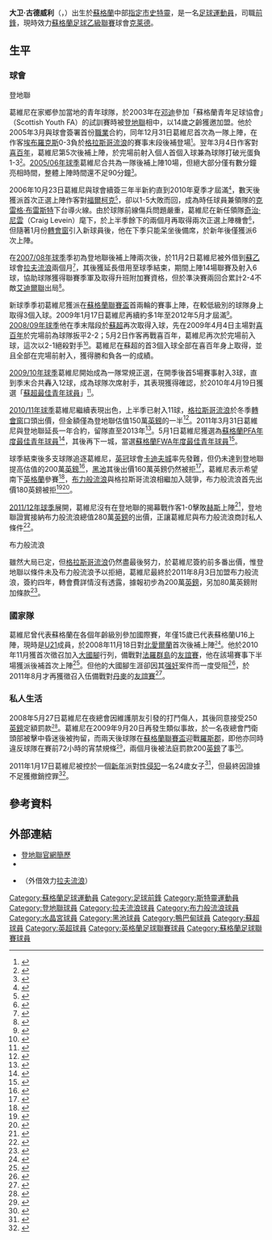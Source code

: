 {{noteTA|G1=足球|G2=蘇超|G3=EPL|G4=FAcup
|T=zh-hans:大卫·古德威利; zh-hk:大衛·葛維尼;
|1=zh-hans:大卫·古德威利; zh-hk:大衛·葛維尼;
|2=zh-hans:古德威利; zh-hk:葛維尼;
}}
{{Infobox football biography
| name      = 大卫·古德威利<br />''David Goodwillie''
| fullname = David Goodwillie<ref name="Professional retain list & free transfers 2012/13">{{Cite news
 |title       = Professional retain list & free transfers 2012/13
 |url         = http://www.football-league.co.uk/staticFiles/4e/bd/0,,10794~179534,00.pdf
 |publisher   = The Football League
 |format      = PDF
 |date        = 2013-05-18
 |page        = 5
 |accessdate  = 2014-06-02
 |deadurl     = yes
 |archiveurl  = https://web.archive.org/web/20140802074454/http://www.football-league.co.uk/staticFiles/4e/bd/0%2C%2C10794~179534%2C00.pdf
 |archivedate = 2014-08-02
}}</ref>
| image = DavidGoodwillieBlackburnRovers.JPG
| caption = 
| birth_date = {{Birth date and age|1989|3|28|df=y}}
| birth_place = [[蘇格蘭|蘇格蘭]][[史特靈|史特靈]]
| height = {{height|ft=5|in=9}}
| position = [[前鋒_(足球)|前鋒]]
| currentclub = [[克莱德足球俱乐部|克莱德]]
| clubnumber =
| youthyears1 = 
| youthclubs1 = Carse Thistle
| youthyears2 = 2003–2006
| youthclubs2 = [[邓迪联足球俱乐部|邓迪联]]
| years1 = 2006–2011
| clubs1 = [[邓迪联足球俱乐部|邓迪联]]
| caps1 = 117
| goals1 = 29
| years2 = 2007–2008
| clubs2 = → [[拉夫流浪足球會|拉夫流浪]]
| caps2 = 21
| goals2 = 9
| years3 = 2011–2014
| clubs3 = [[布莱克本流浪者足球俱乐部|布莱克本流浪者]]
| caps3 = 28
| goals3 = 2
| years4 = 2012
| clubs4 = → [[水晶宫足球俱乐部|水晶宫]]
| caps4 = 1
| goals4 = 0
| years5 = 2013–2014
| clubs5 = → [[邓迪联足球俱乐部|邓迪联]]
| caps5 = 19
| goals5 = 3
| years6 = 2014
| clubs6 = → [[黑池足球會|黑池]]
| caps6 = 13
| goals6 = 3
| years7 = 2014–2016
| clubs7 = [[阿伯丁足球俱乐部|阿伯丁]]
| caps7 = 48
| goals7 = 8
| years8 = 2016
| clubs8 = → [[罗斯郡足球俱乐部|罗斯郡]]
| caps8 = 9
| goals8 = 1
| years9 = 2016–2017
| clubs9 = [[普利茅斯足球俱乐部|普利茅斯]]
| caps9 = 16
| goals9 = 1
| years10 = 2017
| clubs10 = Doune Castle
| caps10 = 
| goals10 = 
| years11 = 2017–
| clubs11 = [[克莱德足球俱乐部|克莱德]]
| caps11 = 119
| goals11 = 77
| nationalyears1 = 2004–2005
| nationalteam1 = [[蘇格蘭16歲以下足球代表隊|蘇格蘭U16]]
| nationalcaps1 = 12
| nationalgoals1 = 6
| nationalyears2 = 2005
| nationalteam2 = [[蘇格蘭17歲以下足球代表隊|蘇格蘭U17]]
| nationalcaps2 = 2
| nationalgoals2 = 0
| nationalyears3 = 2006–2008
| nationalteam3 = [[蘇格蘭19歲以下足球代表隊|蘇格蘭U19]]
| nationalcaps3 = 7
| nationalgoals3 = 4
| nationalyears4 = 2008–2010
| nationalteam4 = [[蘇格蘭21歲以下足球代表隊|蘇格蘭U21]]
| nationalcaps4 = 9
| nationalgoals4 = 1
| nationalyears5 = 2010–2011
| nationalteam5 = [[蘇格蘭足球代表隊|蘇格蘭]]
| nationalcaps5 = 3
| nationalgoals5 = 1
| pcupdate = 2015年4月6日 (一) 05:03 (UTC)
| ntupdate = 2015年4月6日 (一) 05:03 (UTC)
}}

'''大卫·古德威利'''（{{lang-en|'''David Goodwillie'''}}，{{bd|1989年|3月28日|catIdx=Goodwillie, David}}）出生於[[蘇格蘭|蘇格蘭]]中部[[英國的指定市|指定市]][[史特靈|史特靈]]，是一名[[英式足球|足球]][[運動員|運動員]]，司職[[前鋒_(足球)|前鋒]]，現時效力[[蘇格蘭足球乙級聯賽|蘇格蘭足球乙級聯賽]]球會[[克莱德足球俱乐部|克莱德]]。

==生平==
===球會===
;登地聯
葛維尼在家鄉參加當地的青年球隊，於2003年在[[邓迪|邓迪]]參加「蘇格蘭青年足球協會」（Scottish Youth FA）的試訓賽時被[[邓迪联足球俱乐部|登地聯]]相中，以14歲之齡獲邀加盟。他於2005年3月與球會簽署首份[[職業|職業]]合約，同年12月31日葛維尼首次為一隊上陣，在作客[[埃布羅克斯球場|埃布羅克斯]]0-3負於[[流浪者足球俱乐部|格拉斯哥流浪]]的賽事末段後補登場<small><ref>{{cite news |language=en |url=http://news.bbc.co.uk/sport2/hi/football/scot_prem/4569378.stm |title=Rangers 3-0 Dundee United |publisher=[[BBC|BBC]] Sport |date=2005-12-31 |accessdate=2010-04-21 |archive-date=2012-10-25 |archive-url=https://www.webcitation.org/6Bg3yzp5A?url=http://news.bbc.co.uk/sport2/hi/football/scot_prem/4569378.stm |dead-url=no }}</ref></small>。翌年3月4日作客對[[希伯尼安足球俱乐部|喜百年]]，葛維尼第5次後補上陣，於完場前射入個人首個入球兼為球隊打破光蛋負1-3<small><ref>{{cite news |language=en |url=http://news.bbc.co.uk/sport2/hi/football/scot_prem/4769012.stm |title=Hibernian 3-1 Dundee United |publisher=[[BBC|BBC]] Sport |date=2006-03-04 |accessdate=2010-04-21 |archive-date=2012-10-25 |archive-url=https://www.webcitation.org/6Bg3zl3aP?url=http://news.bbc.co.uk/sport2/hi/football/scot_prem/4769012.stm |dead-url=no }}</ref></small>。[[2005年至2006年蘇格蘭足球超級聯賽|2005/06年球季]]葛維尼合共為一隊後補上陣10場，但絕大部分僅有數分鐘亮相時間，整體上陣時間還不足90分鐘<small><ref>{{cite web |language=en |url=http://www.soccerbase.com/players_details.sd?playerid=42894&seasonid=135 |title=David Goodwillie |publisher=''Soccerbase'' |accessdate=2008-11-11 }}{{Dead link|date=2019年5月 |bot=InternetArchiveBot |fix-attempted=yes }}</ref></small>。

2006年10月23日葛維尼與球會續簽三年半新約直到2010年夏季才屆滿<small><ref>{{cite news |language=en |url=http://www.skysports.com/story/0,19528,11794_2393632,00.html |title=Thompson backs Brewster |publisher=Sky Sports |date=2006-10-23 |accessdate=2010-04-21 |archive-date=2016-03-10 |archive-url=https://web.archive.org/web/20160310092117/http://www.skysports.com/story/0,19528,11794_2393632,00.html |dead-url=no }}</ref></small>，數天後獲派首次正選上陣作客對[[法尔科克足球俱乐部|福爾柯克]]<small><ref>{{cite news |language=en |url=http://news.bbc.co.uk/sport2/hi/football/scot_prem/6089770.stm |title=Falkirk 5-1 Dundee United |publisher=[[BBC|BBC]] Sport |date=2006-10-28 |accessdate=2010-04-21 |archive-date=2012-10-25 |archive-url=https://www.webcitation.org/6Bg423Ky6?url=http://news.bbc.co.uk/sport2/hi/football/scot_prem/6089770.stm |dead-url=no }}</ref></small>，卻以1-5大敗而回，成為時任球員兼領隊的[[克雷格·布雷斯特|克雷格·布雷斯特]]下台導火線。由於球隊前線傷兵問題嚴重，葛維尼在新任領隊[[奇治·尼雲|奇治·尼雲]]（Craig Levein）麾下，於上半季餘下的兩個月再取得兩次正選上陣機會<small><ref>{{cite news |language=en |url=http://news.bbc.co.uk/sport1/hi/football/teams/d/dundee_utd/6206391.stm |title=Levein bemoaning injury to Hunt |date=2006-12-23 |publisher=[[BBC|BBC]] Sport |accessdate=2008-11-11 |archive-date=2012-10-25 |archive-url=https://www.webcitation.org/6Bg44Cn4w?url=http://news.bbc.co.uk/sport2/hi/football/teams/d/dundee_utd/6206391.stm |dead-url=no }}</ref></small>，但隨著1月份[[轉會窗|轉會窗]]引入新球員後，他在下季只能呆坐後備席，於新年後僅獲派6次上陣。

在[[2007年至2008年蘇格蘭足球超級聯賽|2007/08年球季]]季初為登地聯後補上陣兩次後，於11月2日葛維尼被外借到[[蘇格蘭足球乙級聯賽|蘇乙]]球會[[拉夫流浪足球會|拉夫流浪]]兩個月<small><ref name="loan">{{cite web |language=en |url=http://news.bbc.co.uk/sport1/hi/football/teams/r/raith_rovers/7075683.stm |publisher=[[BBC|BBC]] Sport |date=2007-11-02 |title=Goodwillie on loan to Raith Rovers |accessdate=2010-04-21 |archive-date=2012-04-30 |archive-url=https://www.webcitation.org/67IXVJMty?url=http://news.bbc.co.uk/sport2/hi/football/teams/r/raith_rovers/7075683.stm |dead-url=no }}</ref></small>，其後獲延長借用至球季結束，期間上陣14場聯賽及射入6球，協助球隊獲得聯賽季軍及取得升班附加賽資格，但於準決賽兩回合累計2-4不敵[[艾迪爾聯足球會|艾迪爾聯]]出局<small><ref>{{cite news |language=en |url=http://news.bbc.co.uk/sport2/hi/football/scot_div_1/7379022.stm |title=Airdrie 2-2 Raith Rovers (4-2) |publisher=[[BBC|BBC]] Sport |date=2008-05-03 |accessdate=2010-04-21 |archive-date=2020-10-16 |archive-url=https://web.archive.org/web/20201016213440/http://news.bbc.co.uk/sport2/hi/football/scot_div_1/7379022.stm |dead-url=no }}</ref></small>。

新球季季初葛維尼獲派在[[蘇格蘭聯賽盃|蘇格蘭聯賽盃]]首兩輪的賽事上陣，在較低級別的球隊身上取得3個入球。2009年1月17日葛維尼再續約多1年至2012年5月才屆滿<small><ref>{{cite news |language=en |url=http://www.skysports.com/story/0,19528,11095_4805556,00.html |title=Four more Tangerines sign up |publisher=Sky Sports |date=2009-01-17 |accessdate=2010-04-21 |archive-date=2016-03-10 |archive-url=https://web.archive.org/web/20160310080514/http://www.skysports.com/story/0,19528,11095_4805556,00.html |dead-url=no }}</ref></small>。[[2008年至2009年蘇格蘭足球超級聯賽|2008/09年球季]]他在季末階段於[[蘇超|蘇超]]再次取得入球，先在2009年4月4日主場對[[希伯尼安足球俱乐部|喜百年]]於完場前為球隊扳平2-2；5月2日作客再戰喜百年，葛維尼再次於完場前入球，這次以2-1絕殺對手<small><ref>{{cite news |language=en |url=http://news.bbc.co.uk/sport2/hi/football/scot_prem/8028078.stm |title=Hibernian 1-2 Dundee United |publisher=[[BBC|BBC]] Sport |date=2009-05-02 |accessdate=2010-04-21 |archive-date=2016-03-07 |archive-url=https://web.archive.org/web/20160307175701/http://news.bbc.co.uk/sport2/hi/football/scot_prem/8028078.stm |dead-url=no }}</ref></small>。葛維尼在蘇超的首3個入球全部在喜百年身上取得，並且全部在完場前射入，獲得勝和負各一的成績。

[[2009年至2010年蘇格蘭足球超級聯賽|2009/10年球季]]葛維尼開始成為一隊常規正選，在開季後首5場賽事射入3球，直到季末合共轟入12球，成為球隊次席射手，其表現獲得確認，於2010年4月19日獲選「[[2009年至2010年蘇格蘭足球超級聯賽#年度最佳|蘇超最佳青年球員]]」<small><ref>{{cite news |language=en |url=http://news.bbc.co.uk/sport2/hi/football/scot_prem/8631202.stm |title=Dundee Utd striker Goodwillie nets young player award |publisher=[[BBC|BBC]] Sport |date=2010-04-19 |accessdate=2010-04-21 |archive-date=2012-11-19 |archive-url=https://www.webcitation.org/6CIe3JBce?url=http://news.bbc.co.uk/sport2/hi/football/scot_prem/8631202.stm |dead-url=no }}</ref></small>。

[[2010年至2011年蘇格蘭足球超級聯賽|2010/11年球季]]葛維尼繼續表現出色，上半季已射入11球，[[流浪者足球俱乐部|格拉斯哥流浪]]於冬季[[轉會窗|轉會窗]]口頭出價，但金額僅為登地聯估值150萬[[英鎊|英鎊]]的一半<ref>{{cite news |language=en |url=http://news.bbc.co.uk/sport2/hi/football/teams/d/dundee_utd/9344056.stm |title=Dundee United reject Rangers offer for David Goodwillie |publisher=''[[BBC_Sport|BBC Sport]]'' |date=2011-01-07 |accessdate=2011-08-04 |archive-date=2021-02-26 |archive-url=https://web.archive.org/web/20210226142813/http://news.bbc.co.uk/sport2/hi/football/teams/d/dundee_utd/9344056.stm |dead-url=no }}</ref>。2011年3月31日葛維尼與登地聯延長一年合約，留隊直至2013年<ref>{{cite news |language=en |url=http://news.bbc.co.uk/sport2/hi/football/12927661.stm |title=David Goodwillie extends Dundee United stay |publisher=''[[BBC_Sport|BBC Sport]]'' |date=2011-03-31 |accessdate=2011-08-04 |archive-date=2011-04-05 |archive-url=https://web.archive.org/web/20110405063435/http://news.bbc.co.uk/sport2/hi/football/12927661.stm |dead-url=no }}</ref>。5月1日葛維尼獲選為[[蘇格蘭PFA年度最佳青年球員|蘇格蘭PFA年度最佳青年球員]]<ref>{{cite news |language=en |url=http://news.bbc.co.uk/sport2/hi/football/13256109.stm |title=Emilio Izaguirre wins Scotland's players' player prize |publisher=''[[BBC_Sport|BBC Sport]]'' |date=2011-05-01 |accessdate=2011-05-02 |archive-date=2012-08-09 |archive-url=https://www.webcitation.org/69mmLBwSx?url=http://www.bbc.co.uk/sport/0/football/13256109 |dead-url=no }}</ref>，其後再下一城，當選[[蘇格蘭FWA年度最佳青年球員|蘇格蘭FWA年度最佳青年球員]]<ref>{{cite news |language=en |url=http://news.bbc.co.uk/sport2/hi/football/13406778.stm |title=More awards for Izaguirre, Goodwillie and Paatelainen |publisher=''[[BBC_Sport|BBC Sport]]'' |date=2011-05-15 |accessdate=2011-05-17 |archive-date=2012-10-25 |archive-url=https://www.webcitation.org/6Bg4HXIes?url=http://www.bbc.co.uk/sport/0/football/13406778 |dead-url=no }}</ref>。

球季結束後多支球隊追逐葛維尼，[[英冠|英冠]]球會[[卡迪夫城足球俱乐部|卡迪夫城]]率先發難，但仍未達到登地聯提高估值的200萬[[英鎊|英鎊]]<ref>{{cite news |language=en |url=http://news.bbc.co.uk/sport2/hi/football/13854851.stm |title=Dundee United receive two offers for David Goodwillie |publisher=''[[BBC_Sport|BBC Sport]]'' |date=2011-06-24 |accessdate=2011-08-04 |archive-date=2011-06-26 |archive-url=https://web.archive.org/web/20110626113009/http://news.bbc.co.uk/sport2/hi/football/13854851.stm |dead-url=no }}</ref>，[[黑池足球會|黑池]]其後出價160萬英鎊仍然被拒<ref>{{cite news |language=en |url=http://news.bbc.co.uk/sport2/hi/football/14286377.stm |title=Dundee United reject new bid for David Goodwillie |publisher=''[[BBC_Sport|BBC Sport]]'' |date=2011-07-27 |accessdate=2011-08-04 |archive-date=2011-08-20 |archive-url=https://web.archive.org/web/20110820123226/http://news.bbc.co.uk/sport2/hi/football/14286377.stm |dead-url=no }}</ref>，葛維尼表示希望南下[[英格蘭|英格蘭]]參賽<ref>{{cite news |language=en |url=http://news.bbc.co.uk/sport2/hi/football/14322861.stm |title=United stirker Goodwillie eyes England move - Houston |publisher=''[[BBC_Sport|BBC Sport]]'' |date=2011-07-28 |accessdate=2011-08-04 |archive-date=2011-08-04 |archive-url=https://web.archive.org/web/20110804001948/http://news.bbc.co.uk/sport2/hi/football/14322861.stm |dead-url=no }}</ref>，[[布莱克本流浪者足球俱乐部|布力般流浪]]與格拉斯哥流浪相繼加入競爭，布力般流浪首先出價180英鎊被拒<ref>{{cite news |language=en |url=http://www.skysports.com/story/0,19528,11661_7067349,00.html |title=Rovers rejected over Goodwillie |publisher=''Sky Sports'' |date=2011-07-29 |accessdate=2011-08-04 |archive-date=2012-10-25 |archive-url=https://www.webcitation.org/6Bg4KCBtd?url=http://www.skysports.com/story/0,19528,11661_7067349,00.html |dead-url=no }}</ref><ref>{{cite news |language=en |url=http://news.bbc.co.uk/sport2/hi/football/14344646.stm |title=Rangers remain in the hunt for striker David Goodwille |publisher=''[[BBC_Sport|BBC Sport]]'' |date=2011-07-29 |accessdate=2011-08-04 |archive-date=2011-08-08 |archive-url=https://web.archive.org/web/20110808195524/http://news.bbc.co.uk/sport2/hi/football/14344646.stm |dead-url=no }}</ref>。

[[2011年至2012年蘇格蘭足球超級聯賽|2011/12年球季]]展開，葛維尼沒有在登地聯的揭幕戰作客1-0擊敗[[哈茨足球俱乐部|赫斯]]上陣<ref>{{cite news |language=en |url=http://news.bbc.co.uk/sport2/hi/football/14321355.stm |title=Hearts 0-1 Dundee Utd |publisher=''[[BBC_Sport|BBC Sport]]'' |date=2011-07-31 |accessdate=2011-08-04 |archive-date=2011-08-04 |archive-url=https://web.archive.org/web/20110804001931/http://news.bbc.co.uk/sport2/hi/football/14321355.stm |dead-url=no }}</ref>，登地聯證實接納布力般流浪總值280萬[[英鎊|英鎊]]的出價，正讓葛維尼與布力般流浪商討私人條件<ref>{{cite news |language=en |url=http://www.skysports.com/story/0,,11676_7074206,00.html |title=Rovers agree Goodwillie fee |publisher=''Sky Sports'' |date=2011-07-31 |accessdate=2011-08-04 |archive-date=2012-10-25 |archive-url=https://www.webcitation.org/6Bg4LLe5V?url=http://www.skysports.com/story/0,,11676_7074206,00.html |dead-url=no }}</ref>。

;布力般流浪
雖然大局已定，但[[流浪者足球俱乐部|格拉斯哥流浪]]仍然盡最後努力，於葛維尼簽約前多番出價，惟登地聯以條件未及布力般流浪予以拒絕，葛維尼最終於2011年8月3日加盟布力般流浪，簽約四年，轉會費詳情沒有透露，據報初步為200萬[[英鎊|英鎊]]，另加80萬英鎊附加條款<ref>{{cite news |language=en |url=http://news.bbc.co.uk/sport2/hi/football/14344125.stm |title=Blackburn Rovers sign David Goodwillie from Dundee United |publisher=''[[BBC_Sport|BBC Sport]]'' |date=2011-08-03 |accessdate=2011-08-04 |archive-date=2011-09-01 |archive-url=https://web.archive.org/web/20110901183217/http://news.bbc.co.uk/sport2/hi/football/14344125.stm |dead-url=no }}</ref>。

===國家隊===
葛維尼曾代表蘇格蘭在各個年齡級別參加國際賽，年僅15歲已代表蘇格蘭U16上陣，現時是[[蘇格蘭21歲以下足球代表隊|U21]]成員，於2008年11月18日對[[北愛爾蘭21歲以下足球代表隊|北愛爾蘭]]首次後補上陣<small><ref>{{cite web |language=en |url=http://www.scottishfa.co.uk/international_fixture_details.cfm?page=105&matchID=82155 |title=SCOTLAND v NORTHERN IRELAND |publisher=[[蘇格蘭足球協會|''scottishfa.co.uk'']] |date= |accessdate=2010-04-21}}</ref></small>。他於2010年11月獲首次徵召加入[[蘇格蘭足球代表隊|大國腳]]行列，備戰對[[法羅群島國家足球隊|法羅群島]]的[[友誼賽|友誼賽]]，他在該場賽事下半場獲派後補首次上陣<ref>{{cite news |language=en |url=http://news.bbc.co.uk/sport1/hi/scotland/9187834.stm |title=Scotland 3–0 Faroe Islands |accessdate=2011-02-11 |date=2010-11-16 |publisher=''[[BBC_Sport|BBC Sport]]'' |archive-date=2017-09-06 |archive-url=https://web.archive.org/web/20170906000538/http://news.bbc.co.uk/sport1/hi/scotland/9187834.stm |dead-url=no }}</ref>。但他的大國腳生涯卻因其[[强奸|强奸]]案件而一度受阻<ref>{{cite news |language=en |url=http://news.bbc.co.uk/sport2/hi/football/14285066.stm |title=Goodwillie in Scotland plans after rape charge dropped |publisher=''[[BBC_Sport|BBC Sport]]'' |date=2011-07-25 |accessdate=2011-08-04 |archive-date=2011-08-04 |archive-url=https://web.archive.org/web/20110804002009/http://news.bbc.co.uk/sport2/hi/football/14285066.stm |dead-url=no }}</ref>，於2011年8月才再獲徵召入伍備戰對[[丹麥國家足球隊|丹麥]]的[[友誼賽|友誼賽]]<ref>{{cite news |language=en |url=http://news.bbc.co.uk/sport2/hi/scotland/14360419.stm |title=David Goodwillie selected for Scotland duty |publisher=''[[BBC_Sport|BBC Sport]]'' |date=2011-08-02 |accessdate=2011-08-04 |archive-date=2011-09-19 |archive-url=https://web.archive.org/web/20110919205340/http://news.bbc.co.uk/sport2/hi/scotland/14360419.stm |dead-url=no }}</ref>。

===私人生活===
2008年5月27日葛維尼在夜總會因維護朋友引發的打鬥傷人，其後同意接受250[[英鎊|英鎊]]定額罰款<small><ref>{{cite news |language=en |url=http://thescotsman.scotsman.com/scotland/Footballer-fined-after-punching-man.4229128.jp |title=Footballer fined after punching man in nightclub |date=2008-06-27 |publisher=''The Scotsman'' |accessdate=2008-06-30 |archive-url=https://www.webcitation.org/6Bg9I2j1A?url=http://www.scotsman.com/news/footballer-fined-after-punching-man-in-nightclub-1-1077712 |archive-date=2012-10-25 |dead-url=yes }}</ref></small>。葛維尼在2009年9月20日再發生類似事故，於一名夜總會門衛頭部被擊中昏迷後被拘留，而兩天後球隊在[[蘇格蘭聯賽盃|蘇格蘭聯賽盃]]迎戰[[罗斯郡足球俱乐部|羅斯郡]]，即他亦同時違反球隊在賽前72小時的宵禁規條<small><ref>{{cite news |language=en |url=http://www.eveningtelegraph.co.uk/output/2009/09/21/story13822181t0.shtm |title=Goodwillie in hot water |publisher=Evening Telegraph |date=2009-09-21 |deadurl=yes |archiveurl=https://web.archive.org/web/20090925001302/http://www.eveningtelegraph.co.uk/output/2009/09/21/story13822181t0.shtm |archivedate=2009-09-25 |accessdate=2010-04-21 }}</ref></small>，兩個月後被法庭罰款200[[英鎊|英鎊]]了事<small><ref>{{cite news |language=en |url=http://www.thesun.co.uk/scotsol/homepage/news/2723771/Dundee-United-star-guilty-of-assault.html |title=I KO'd rugby giant butt he started it |publisher=''thesun.co.uk'' |date=2009-11-11 |accessdate=2009-11-11 |archive-date=2012-10-23 |archive-url=https://web.archive.org/web/20121023145511/http://www.thesun.co.uk/scotsol/homepage/news/2723771/Dundee-United-star-guilty-of-assault.html |dead-url=no }}</ref></small>。

2011年1月17日葛維尼被控於一個[[新年|新年]]派對[[性侵犯|性侵犯]]一名24歲女子<ref>{{cite news |language=en |url=http://www.bbc.co.uk/news/uk-scotland-12209157 |title=Dundee United's David Goodwillie charged over rape |publisher=[[BBC|''BBC News'']] |date=2011-01-17 |accessdate=2011-08-04 |archive-date=2021-03-01 |archive-url=https://web.archive.org/web/20210301142937/https://www.bbc.co.uk/news/uk-scotland-12209157 |dead-url=no }}</ref>，但最終因證據不足獲撤銷控罪<ref>{{cite news |language=en |url=http://www.bbc.co.uk/news/uk-scotland-tayside-central-14279600 |title=David Goodwillie rape charge dropped |publisher=[[BBC|''BBC News'']] |date=2011-07-25 |accessdate=2011-08-04 |archive-date=2020-11-12 |archive-url=https://web.archive.org/web/20201112023530/https://www.bbc.co.uk/news/uk-scotland-tayside-central-14279600 |dead-url=no }}</ref>。

==參考資料==
{{reflist|2}}

==外部連結==
* [https://web.archive.org/web/20090510024135/http://www.dundeeunitedfc.co.uk/index.asp?tm=134&ID=275 登地聯官網簡歷]
* {{soccerbase|id=42894|name=大衛·葛維尼}}
* {{soccerbase|id=47663|name=大衛·葛維尼}}（外借效力[[拉夫流浪足球會|拉夫流浪]]）

{{蘇格蘭PFA年度最佳青年球員}}
{{蘇格蘭FWA年度最佳青年球員}}

{{DEFAULTSORT:Goodwillie, David}}
[[Category:蘇格蘭足球運動員|Category:蘇格蘭足球運動員]]
[[Category:足球前鋒|Category:足球前鋒]]
[[Category:斯特靈運動員|Category:斯特靈運動員]]
[[Category:登地聯球員|Category:登地聯球員]]
[[Category:拉夫流浪球員|Category:拉夫流浪球員]]
[[Category:布力般流浪球員|Category:布力般流浪球員]]
[[Category:水晶宮球員|Category:水晶宮球員]]
[[Category:黑池球員|Category:黑池球員]]
[[Category:鴨巴甸球員|Category:鴨巴甸球員]]
[[Category:蘇超球員|Category:蘇超球員]]
[[Category:英超球員|Category:英超球員]]
[[Category:英格蘭足球聯賽球員|Category:英格蘭足球聯賽球員]]
[[Category:蘇格蘭足球聯賽球員|Category:蘇格蘭足球聯賽球員]]